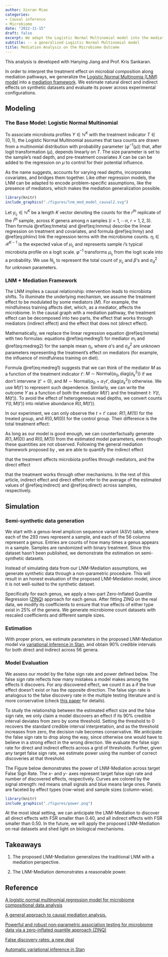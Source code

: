 ```yaml
---
author: Xinran Miao
categories:
- Causal inference
- Microbiome
date: "2022-11-15"
draft: false
excerpt: We adapt the Logistic Normal Multinomial model into the mediation framework, and evaluate its power on semi-synthetic datasets.
subtitle: -- a generalized Logistic Normal Multinomial model
title: Mediation Analysis on the Microbiome Outcome
---
```

This analysis is developed with Hanying Jiang and Prof. Kris Sankaran.

In order to interpret the treatment effect on microbial composition along mediation pathways, we generalize the [Logistic Normal Multinomia (LNM)  model](https://doi.org/10.1186/s40168-021-01129-3) into a [mediation framework](https://doi.org/10.1037/a0020761). We estimate natural direct and indirect effects on synthetic datasets and evaluate its power across experimental configurations.

## Modeling

### The Base Model: Logistic Normal Multinomial


To associate microbiota profiles $Y\in\mathbb{N}^{K}$ with the treatment indicator $T\in\{0,1\}$, the Logistic Normal Multinomial assumes that taxa counts are drawn from a multinomial distribution with probability parameter ($\varphi^{-1}(\mu$)) that, after logit transformation ($\mu$), depends linearly on $T$. The size parameter is set to the sample's read depth, and pre-treatment covariates $X$ can be can be added to the regression on $\mu$ to control for their potential influence. 


As the name suggests, \textit{multinomial} accounts for varying read depths, \textit{normal} incorporates covariates, and \textit{logistic} bridges them together. 
Like other regression models, the LNM can be adapted to encode problem-specific assumptions, like the presence of mediators, which makes the mediation generalization possible.


```r
library(knitr)
include_graphics("./figures/lnm_med_model_causal2.svg")
``` 





Let $y_{i_r}\in\mathbb{N}^{K}$ be a length $K$ vector denoting the counts for the $r^{th}$ replicate of the $i^{th}$ sample, across $K$ genera among $n$ samples ($i=1,\cdots n$, $r=1, 2, 3$). Then formula \@ref(eq:lnmeta) and \@ref(eq:lnmmu) describe the linear regression on treatment and covariates, and formula \@ref(eq:lnmy) and \@ref(eq:phiinv) link the regression terms with the microbiome counts. $\eta_i\in\mathcal{R}^{K-1}$ is the expected value of $\mu_{i_r}$ and represents sample $i$'s typical microbiota profile on a logit scale. $\varphi^{-1}$ transforms $\mu_{i_r}$ from the logit scale into a probability. We use $N_{i_r}$ to represent the total count of $y_{i_r}$ and $\beta$'s  and $\sigma_d^2$ for unknown parameters.

\begin{equation} 
  \eta_i = \beta_0 + \beta_T  t_i +\beta_X ^{T} x_i
  (\#eq:lnmeta)
\end{equation} 


\begin{equation}
\mu_{i_r} \sim \text{Normal}(\eta_i , \text{diag}(\sigma_k^2 ))
  (\#eq:lnmmu)
\end{equation}

\begin{equation}
y_{i_r} \sim \text{Multinomial}(N_{i_r}, \varphi^{-1}(\mu_{i_r}))
   (\#eq:lnmy)
\end{equation}


\begin{equation}
\varphi^{-1}(\mu_{i_r}) =\left(\dfrac{\exp{\mu_{i_r, 1}}}{1 + \sum_{k=1}^{K-1}\exp{\mu_{i_r, k}}}, \cdots, \dfrac{\exp{\mu_{i_r, K-1}}}{1 + \sum_{k=1}^{K-1}\exp{\mu_{i_r, k}}}, \dfrac{1}{1 + \sum_{k=1}^{K-1}\exp{\mu_{i_r, k}}}
    \right)
    (\#eq:phiinv)
\end{equation}






### LNM + Mediation Framework



The LNM implies a causal relationship: intervention leads to microbiota shifts. To  illuminate the underlying mechanism, we assume the treatment effect to be modulated by some mediators ($M$). For example, the mindfulness training affects diet, which, as a mediator, affects the microbiome. In the causal graph with a mediation pathway, the treatment effect can be decomposed into two parts, the effect that works through mediators (indirect effect) and the effect that does not (direct effect). 



Mathematically, we replace the linear regression equation \@ref(eq:lnmeta) with two formulas: equations \@ref(eq:medreg1) for mediator $m_i$ and \@ref(eq:medreg2) for the sample mean $\eta_i$, where $\alpha$'s and $\sigma_d^2$ are unknown parameters representing the treatment's effect on mediators (for example, the influence of mindfulness training on diet). 

\begin{equation}
    m_i \sim \text{Normal} (\alpha_0 + \alpha_T t_i + \alpha_x^T x_i , \text{diag}(\sigma^2_d))
    (\#eq:medreg1)
\end{equation}

\begin{equation}
  \eta_i = \beta_0 + \beta_T t_i + \beta_M^T m_i + \beta_X^Tx_i
  (\#eq:medreg2)
\end{equation}

Formula \@ref(eq:medreg1) suggests that we can think of the mediator $M$ as a function of the treatment indicator $t'$: $M\sim\text{Normal}(\alpha_0, \text{diag}(\sigma^2_k))$ if we don't intervene ($t'=0$), and $M\sim\text{Normal}(\alpha_0 +\alpha_T t', \text{diag}(\sigma^2_k))$ otherwise. We use $M(t')$ to represent such dependence. Similarly, we can write the outcome $Y$ as a function of both the mediator $M(t')$ and the treatment $t$: $Y(t, M(t'))$. To avoid the effect of heterogeneous read depths, we convert counts $Y(t, M(t'))$ into relative abundance $R(t, M(t'))$.  

In our experiment, we can only observe the $t=t'$ case: $R(1, M(1))$ for the treated group, and  $R(0, M(0))$ for the control group. Their difference is the total treatment effect:
\begin{align*}
  \text{total\ difference}=  R(1, M(1)) - R(0, M(0)).
\end{align*}

As long as our model is good enough, we can counterfactually generate $R(1, M(0))$ and $R(0, M(1))$ from the estimated model parameters, even though these quantities are not observed. Following the general mediation framework proposed by \citep{imai2010general}, we are able to quantify the indirect effect
\begin{equation}
    \delta = \dfrac{1}{2}\sum_{t=0}^1\{R(t, M(1)) - R(t, M(0)) \}
    (\#eq:indirect)
\end{equation}

 that the treatment affects microbiota profiles through mediators,
and the direct effect
\begin{equation}
    \tau =\dfrac{1}{2}\sum_{t'=0}^1\{ R(1, M(t')) - R(0 , M(t'))\}
     (\#eq:direct)
\end{equation}

 that the treatment works through other mechanisms. In the rest of this article, indirect effect and direct effect refer to the average of the estimated values of \@ref(eq:indirect) and \@ref(eq:direct) across samples, respectively.
 
## Simulation

### Semi-synthetic data generation

We start with a genus-level amplicon sequence variant (ASV) table, where each of the $293$ rows represent a sample, and each of the $56$ columns represent a genus. Entries are counts of how many times a genus appears in a sample. Samples are randomized with binary treatment. Since this dataset hasn't been published, we demonstrate the estimation on semi-synthetic datasets.

Instead of simulating data from our LNM-Mediation assumptions, we generate synthetic data through a non-parametric procedure. This will result in an honest evaluation of the proposed LNM-Meidation model, since it is not well-suited to the synthetic dataset.


Specifically for each genus, we apply a two-part Zero-Inflated Quantile Regression ([ZINQ](https://doi.org/10.1186/s40168-021-01129-3)) approach for each genus. After fitting ZINQ on the real data, we modify its coefficients to ensure that true effects of either type exist in 25\% of the genera. We generate microbiome count datasets with rescaled coefficients and different sample sizes.

### Estimation
With proper priors, we estimate parameters in the proposed LNM-Mediation model via [variational inference in Stan](https://doi.org/10.48550/arXiv.1506.03431), and obtain 90\% credible intervals for both direct and indirect across $56$ genera. 

### Model Evaluation

We assess our model by the false sign rate and power defined below. The false sign rate reflects how many mistakes a model makes among the effects it discovers. For any discovered effect, we count it as a \textit{false sign} if the true effect doesn't exist or has the opposite direction. The false sign rate is analogous to the false discovery rate in the multiple testing literature and is more conservative (check [this paper](https://doi.org/10.1093/biostatistics/kxw041) for details).

\begin{align*}
    \text{power}&= \frac{\# \text{ of discoveries with a correct effect direction}}{\#\text{ of true existing effects }}\\
    \text{false sign rate} &= 1-\frac{\# \text{ of discoveries with a correct effect direction}}{\# \text{ of discoveries}}
\end{align*}

To study the relationship between the estimated effect size and the false sign rate, we only claim a model discovers an effect if its 90\% credible interval deviates from zero by some threshold. Setting the threshold to 0 recovers the standard credible interval interpretation, and as the threshold increases from zero, the decision rule becomes conservative. We anticipate the false sign rate to drop along the way, since otherwise one would have to believe in a strong effect in the wrong direction. We evaluate the false sign rate for direct and indirect effects across a grid of thresholds. Further, given any target false sign rate, we estimate power using the number of correct discoveries at that threshold.

The Figure below demonstrates the power of LNM-Mediation across target False Sign Rate. The $x$- and $y$- axes represent target false sign rate and number of discovered effects, respectively. Curves are colored by the signal strength: red means small signals and blue means large ones. Panels are faceted by effect types (row-wise) and sample sizes (column-wise). 




```r
library(knitr)
include_graphics("./figures/power.png")
``` 

At the most ideal setting, we can anticipate the LNM-Mediation to discover all direct effects with FSR smaller than 0.40, and all indirect effects with FSR smaller than 0.50. In the future, we will apply the proposed LNM-Mediation on real datasets and shed light on biological mechanisms.

## Takeaways 

1. The proposed LNM-Mediation generalizes the traditional LNM with a mediation perspective.

2. The LNM-Mediation demonstrates a reasonable power.



## Reference


[A logistic normal multinomial regression model for microbiome compositional data analysis](https://doi.org/10.1111/biom.12079)

[A general approach to causal mediation analysis.](https://doi.org/10.1037/a0020761)

[Powerful and robust non-parametric association testing for microbiome data via a zero-inflated quantile approach (ZINQ)](https://doi.org/10.1186/s40168-021-01129-3)

[False discovery rates: a new deal](https://doi.org/10.1093/biostatistics/kxw041)

[Automatic variational inference in Stan](https://doi.org/10.48550/arXiv.1506.03431)


